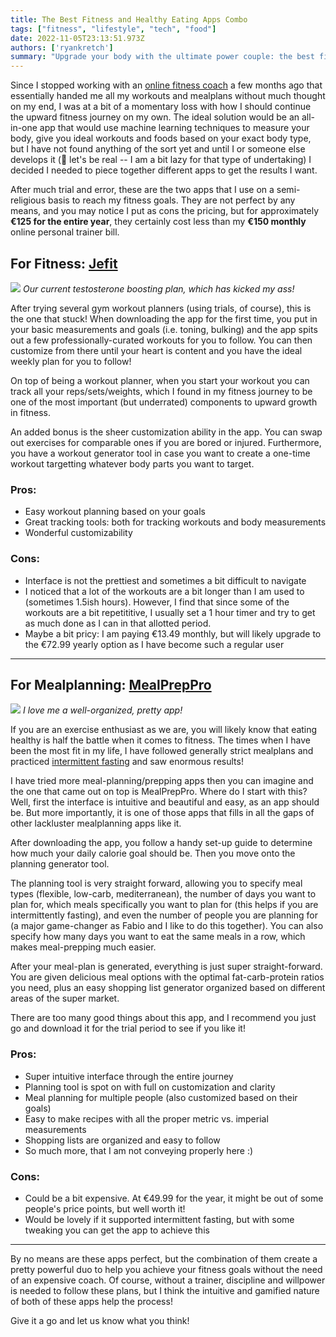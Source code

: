 ```yaml
---
title: The Best Fitness and Healthy Eating Apps Combo
tags: ["fitness", "lifestyle", "tech", "food"]
date: 2022-11-05T23:13:51.973Z
authors: ['ryankretch']
summary: "Upgrade your body with the ultimate power couple: the best fitness and healthy eating app. They'll whip you into shape faster than you can say 'burpee.' Start sweating smarter, not harder."
---
```

Since I stopped working with an [online fitness coach](https://www.thefabryk.com/invest-in-online-fitness-coaching/) a few months ago that essentially handed me all my workouts and mealplans without much thought on my end, I was at a bit of a momentary loss with how I should continue the upward fitness journey on my own. The ideal solution would be an all-in-one app that would use machine learning techniques to measure your body, give you ideal workouts and foods based on your exact body type, but I have not found anything of the sort yet and until I or someone else develops it (🤪 let's be real -- I am a bit lazy for that type of undertaking) I decided I needed to piece together different apps to get the results I want.

After much trial and error, these are the two apps that I use on a semi-religious basis to reach my fitness goals. They are not perfect by any means, and you may notice I put as cons the pricing, but for approximately **€125 for the entire year**, they certainly cost less than my **€150 monthly** online personal trainer bill. 

## For Fitness: [Jefit](https://jefit.page.link/eCTJ)

![](https://res.cloudinary.com/dx4cuted1/image/upload/q_60/v1666529898/fitness/IMG_8558_bucwob.png)
*Our current testosterone boosting plan, which has kicked my ass!*

After trying several gym workout planners (using trials, of course), this is the one that stuck! When downloading the app for the first time, you put in your basic measurements and goals (i.e. toning, bulking) and the app spits out a few professionally-curated workouts for you to follow. You can then customize from there until your heart is content and you have the ideal weekly plan for you to follow! 

On top of being a workout planner, when you start your workout you can track all your reps/sets/weights, which I found in my fitness journey to be one of the most important (but underrated) components to upward growth in fitness. 

An added bonus is the sheer customization ability in the app. You can swap out exercises for comparable ones if you are bored or injured. Furthermore, you have a workout generator tool in case you want to create a one-time workout targetting whatever body parts you want to target. 

### Pros:
- Easy workout planning based on your goals 
- Great tracking tools: both for tracking workouts and body measurements 
- Wonderful customizability

### Cons:
- Interface is not the prettiest and sometimes a bit difficult to navigate
- I noticed that a lot of the workouts are a bit longer than I am used to (sometimes 1.5ish hours). However, I find that since some of the workouts are a bit repetititive, I usually set a 1 hour timer and try to get as much done as I can in that allotted period. 
- Maybe a bit pricy: I am paying €13.49 monthly, but will likely upgrade to the €72.99 yearly option as I have become such a regular user

---

## For Mealplanning: [MealPrepPro](https://www.mealpreppro.com/)

![](https://res.cloudinary.com/dx4cuted1/image/upload/q_60/v1666529892/fitness/IMG_8559_nqxp5x.png)
*I love me a well-organized, pretty app!*

If you are an exercise enthusiast as we are, you will likely know that eating healthy is half the battle when it comes to fitness. The times when I have been the most fit in my life, I have followed generally strict mealplans and practiced [intermittent fasting](https://www.healthline.com/nutrition/intermittent-fasting-guide) and saw enormous results!

I have tried more meal-planning/prepping apps then you can imagine and the one that came out on top is MealPrepPro. Where do I start with this? Well, first the interface is intuitive and beautiful and easy, as an app should be. But more importantly, it is one of those apps that fills in all the gaps of other lackluster mealplanning apps like it. 

After downloading the app, you follow a handy set-up guide to determine how much your daily calorie goal should be. Then you move onto the planning generator tool. 

The planning tool is very straight forward, allowing you to specify meal types (flexible, low-carb, mediterranean), the number of days you want to plan for, which meals specifically you want to plan for (this helps if you are intermittently fasting), and even the number of people you are planning for (a major game-changer as Fabio and I like to do this together). You can also specify how many days you want to eat the same meals in a row, which makes meal-prepping much easier. 

After your meal-plan is generated, everything is just super straight-forward. You are given delicious meal options with the optimal fat-carb-protein ratios you need, plus an easy shopping list generator organized based on different areas of the super market. 

There are too many good things about this app, and I recommend you just go and download it for the trial period to see if you like it!

### Pros:
- Super intuitive interface through the entire journey
- Planning tool is spot on with full on customization and clarity 
- Meal planning for multiple people (also customized based on their goals)
- Easy to make recipes with all the proper metric vs. imperial measurements
- Shopping lists are organized and easy to follow
- So much more, that I am not conveying properly here :) 

### Cons:
- Could be a bit expensive. At €49.99 for the year, it might be out of some people's price points, but well worth it! 
- Would be lovely if it supported intermittent fasting, but with some tweaking you can get the app to achieve this 

---

By no means are these apps perfect, but the combination of them create a pretty powerful duo to help you achieve your fitness goals without the need of an expensive coach. Of course, without a trainer, discipline and willpower is needed to follow these plans, but I think the intuitive and gamified nature of both of these apps help the process! 

Give it a go and let us know what you think!
